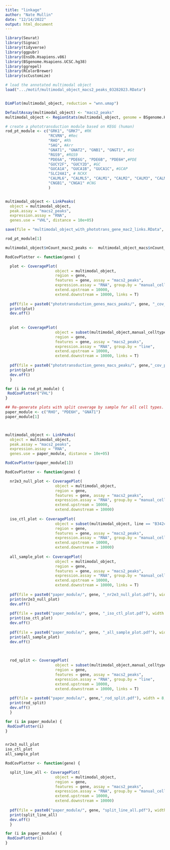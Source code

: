 ```yaml
---
title: "linkage"
author: "Nate Mullin"
date: "12/14/2022"
output: html_document
---
```


```r
library(Seurat)
library(Signac)
library(tidyverse)
library(ggpubr)
library(EnsDb.Hsapiens.v86)
library(BSgenome.Hsapiens.UCSC.hg38)
library(ggrepel)
library(RColorBrewer)
library(scCustomize)
```

```r
# load the annotated multimodal object
load(".../motif/multimodal_object_macs2_peaks_03282023.RData")


DimPlot(multimodal_object, reduction = "wnn.umap")

```
  
```r
DefaultAssay(multimodal_object) <- "macs2_peaks"
multimodal_object <- RegionStats(multimodal_object, genome = BSgenome.Hsapiens.UCSC.hg38)

# create a phototransduction module based on KEGG (human)
rod_pt_module <- c("GRK1", "GRK7", #RK
                   "RCVRN", #Rec
                   "RHO", #Rh
                   "SAG", #Arr
                   "GNAT1", "GNAT2", "GNB1", "GNGT1", #Gt
                   "RGS9", #RGS9
                   "PDE6A", "PDE6G", "PDE6B", "PDE6H",#PDE
                   "GUCY2F", "GUCY2D", #GC
                   "GUCA1A", "GUCA1B", "GUCA1C", #GCAP
                   "SLC24A1", # NCKX
                   "CALML6", "CALML5", "CALM1", "CALM2", "CALM3", "CALML3", "CALML4", #CaM
                   "CNGB1", "CNGA1" #CNG
                   )


multimodal_object <- LinkPeaks(
  object = multimodal_object, 
  peak.assay = "macs2_peaks",
  expression.assay = "RNA",
  genes.use = "VHL", distance = 10e+05)

save(file = "multimodal_object_with_phototrans_gene_mac2_links.RData", multimodal_object)
```




```r

rod_pt_module[1]

multimodal_object$nCount_macs2_peaks <-  multimodal_object_macs$nCount_macs2_peaks

RodCovPlotter <- function(gene) {

  plot <- CoveragePlot(
                      object = multimodal_object,
                      region = gene,
                      features = gene, assay = "macs2_peaks",
                      expression.assay = "RNA", group.by = "manual_celltype_rough",
                      extend.upstream = 10000,
                      extend.downstream = 10000, links = T)
      
  pdf(file = paste0("phototransduction_genes_macs_peaks/", gene, "_cov_plot_cell_type.pdf"), width = 8, height = 5)
  print(plot)
  dev.off()
      
      
  plot <- CoveragePlot(
                      object = subset(multimodal_object,manual_celltype_rough == "Rod"),
                      region = gene,
                      features = gene, assay = "macs2_peaks",
                      expression.assay = "RNA", group.by = "line",
                      extend.upstream = 10000,
                      extend.downstream = 10000, links = T)
      
  pdf(file = paste0("phototransduction_genes_macs_peaks/", gene,"_cov_plot_by_line.pdf"), width = 8, height = 5)
  print(plot)
  dev.off()
  }

for (i in rod_pt_module) {
 RodCovPlotter("VHL")
} 

```
  
  
```r
## Re-generate plots with split coverage by sample for all cell types.
paper_module <- c("RHO", "PDE6H", "GNAT1")
paper_module[1]



multimodal_object <- LinkPeaks(
  object = multimodal_object, 
  peak.assay = "macs2_peaks",
  expression.assay = "RNA",
  genes.use = paper_module, distance = 10e+05)

RodCovPlotter(paper_module[1])

RodCovPlotter <- function(gene) {

  nr2e3_null_plot <- CoveragePlot(
                      object = multimodal_object,
                      region = gene,
                      features = gene, assay = "macs2_peaks",
                      expression.assay = "RNA", group.by = "manual_celltype_rough", split.by = "line",
                      extend.upstream = 10000,
                      extend.downstream = 10000)
  
  iso_ctl_plot <- CoveragePlot(
                      object = subset(multimodal_object, line == "B342cor"),
                      region = gene,
                      features = gene, assay = "macs2_peaks",
                      expression.assay = "RNA", group.by = "manual_celltype_rough",
                      extend.upstream = 10000,
                      extend.downstream = 10000)
  
  all_sample_plot <- CoveragePlot(
                      object = multimodal_object,
                      region = gene,
                      features = gene, assay = "macs2_peaks",
                      expression.assay = "RNA", group.by = "manual_celltype_rough",
                      extend.upstream = 10000,
                      extend.downstream = 10000, links = T)
      
  pdf(file = paste0("paper_module/", gene, "_nr2e3_null_plot.pdf"), width = 8, height = 5)
  print(nr2e3_null_plot)
  dev.off()
  
  pdf(file = paste0("paper_module/", gene, "_iso_ctl_plot.pdf"), width = 8, height = 5)
  print(iso_ctl_plot)
  dev.off()
  
  pdf(file = paste0("paper_module/", gene, "_all_sample_plot.pdf"), width = 8, height = 5)
  print(all_sample_plot)
  dev.off()

      
      
  rod_split <- CoveragePlot(
                      object = subset(multimodal_object,manual_celltype_rough == "Rod"),
                      region = gene,
                      features = gene, assay = "macs2_peaks",
                      expression.assay = "RNA", group.by = "line",
                      extend.upstream = 10000,
                      extend.downstream = 10000, links = T)
      
  pdf(file = paste0("paper_module/", gene,"_rod_split.pdf"), width = 8, height = 5)
  print(rod_split)
  dev.off()
  }

for (i in paper_module) {
 RodCovPlotter(i)
} 


nr2e3_null_plot
iso_ctl_plot
all_sample_plot
```
  
  
```r

RodCovPlotter <- function(gene) {

  split_line_all <- CoveragePlot(
                      object = multimodal_object,
                      region = gene,
                      features = gene, assay = "macs2_peaks",
                      expression.assay = "RNA", group.by = "manual_celltype_rough", split.by = "line",
                      extend.upstream = 10000,
                      extend.downstream = 10000)
      
  pdf(file = paste0("paper_module/", gene, "split_line_all.pdf"), width = 8, height = 5)
  print(split_line_all)
  dev.off()
  }

for (i in paper_module) {
 RodCovPlotter(i)
} 
```
  
  